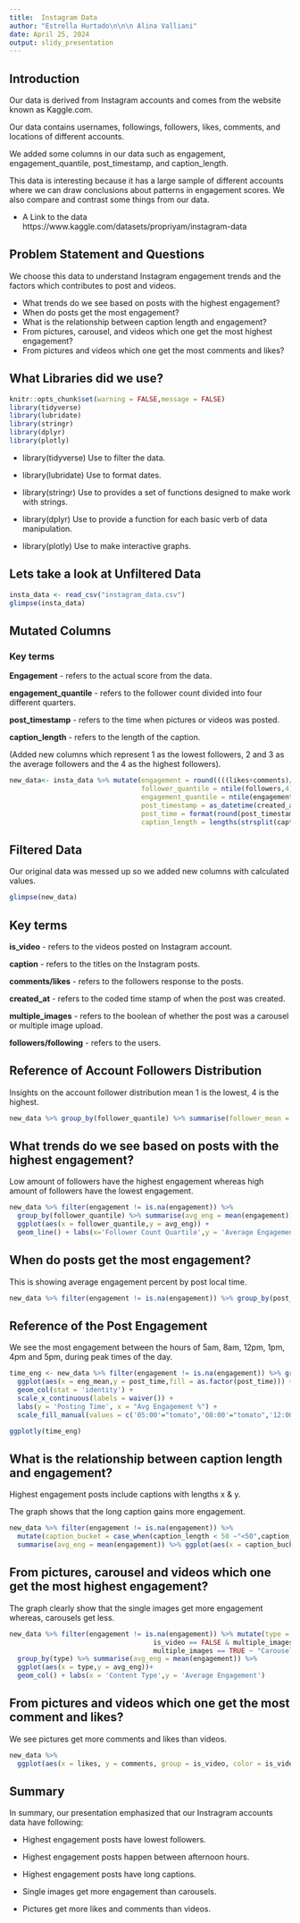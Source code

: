 ```yaml
---
title:  Instagram Data
author: "Estrella Hurtado\n\n\n Alina Valliani"
date: April 25, 2024
output: slidy_presentation
---
```



## Introduction

Our data is derived from Instagram accounts and comes from the website known as Kaggle.com. 

Our data contains usernames, followings, followers, likes, comments, and locations of different accounts. 

We added some columns in our data such as engagement, engagement_quantile, post_timestamp, and caption_length. 

This data is interesting because it has a large sample of different accounts where we can draw conclusions about patterns in engagement scores. 
We also compare and contrast some things from our data. 

* A Link to the data https://www.kaggle.com/datasets/propriyam/instagram-data



## Problem Statement and Questions

We choose this data to understand Instagram engagement trends and the factors which contributes to post and videos. 

* What trends do we see based on posts with the highest engagement? 
* When do posts get the most engagement?
* What is the relationship between caption length and engagement?
* From pictures, carousel, and videos which one get the most highest engagement? 
* From pictures and videos which one get the most comments and likes? 


## What Libraries did we use?


```r
knitr::opts_chunk$set(warning = FALSE,message = FALSE)
library(tidyverse)
library(lubridate)
library(stringr)
library(dplyr)
library(plotly)
```

* library(tidyverse)  Use to filter the data. 

* library(lubridate)  Use to format dates.

* library(stringr) Use to provides a set of functions designed to make work with strings.

* library(dplyr) Use to provide a function for each basic verb of data manipulation.

* library(plotly) Use to make interactive graphs. 


## Lets take a look at Unfiltered Data

```r
insta_data <- read_csv("instagram_data.csv")
glimpse(insta_data)
```



## Mutated Columns


### Key terms 

**Engagement**
- refers to the actual score from the data. 

**engagement_quantile**
- refers to the follower count divided into four different quarters. 

**post_timestamp**
- refers to the time when pictures or videos was posted. 

**caption_length**
- refers to the length of the caption. 


(Added new columns which represent 1 as the lowest followers, 2 and 3 as the average followers and the 4 as the highest followers). 


```r
new_data<- insta_data %>% mutate(engagement = round((((likes+comments)/followers)*100),digits = 2),
                                 follower_quantile = ntile(followers,4),
                                 engagement_quantile = ntile(engagement,4),
                                 post_timestamp = as_datetime(created_at),
                                 post_time = format(round(post_timestamp,units = "hours"),format = "%H:%M"),
                                 caption_length = lengths(strsplit(caption, ' ')))

```



## Filtered Data  

Our original data was messed up so we added new columns with calculated values. 

```r
glimpse(new_data)
```


## Key terms

**is_video**
- refers to the videos posted on Instagram account. 

**caption** 
- refers to the titles on the Instagram posts.

**comments/likes** 
- refers to the followers response to the posts.

**created_at**
- refers to the coded time stamp of when the post was created.

**multiple_images**
- refers to the boolean of whether the post was a carousel or multiple image upload. 

**followers/following**
- refers to the users. 


## Reference of Account Followers Distribution 

Insights on the account follower distribution mean 1 is the lowest, 4 is the highest. 

```r
new_data %>% group_by(follower_quantile) %>% summarise(follower_mean = format(round(mean(followers),0),big.mark=','))
```



## What trends do we see based on posts with the highest engagement? 


Low amount of followers have the highest engagement whereas high amount of followers have the lowest engagement. 


```r
new_data %>% filter(engagement != is.na(engagement)) %>% 
  group_by(follower_quantile) %>% summarise(avg_eng = mean(engagement)) %>% 
  ggplot(aes(x = follower_quantile,y = avg_eng)) +
  geom_line() + labs(x='Follower Count Quartile',y = 'Average Engagement')
```


## When do posts get the most engagement?

This is showing average engagement percent by post local time. 

```r
new_data %>% filter(engagement != is.na(engagement)) %>% group_by(post_time) %>% summarise(mean(engagement),n())
```


## Reference of the Post Engagement

We see the most engagement between the hours of 5am, 8am, 12pm, 1pm, 4pm and 5pm, during peak times of the day. 

```r
time_eng <- new_data %>% filter(engagement != is.na(engagement)) %>% group_by(post_time) %>% summarise(eng_mean = round(mean(engagement),1)) %>% 
  ggplot(aes(x = eng_mean,y = post_time,fill = as.factor(post_time))) +
  geom_col(stat = 'identity') +
  scale_x_continuous(labels = waiver()) +
  labs(y = 'Posting Time', x = "Avg Engagement %") +
  scale_fill_manual(values = c('05:00'="tomato",'08:00'="tomato",'12:00'="tomato",'13:00'="tomato",'16:00'="tomato",'17:00'="tomato"), guide = FALSE)

ggplotly(time_eng)
```


## What is the relationship between caption length and engagement?

Highest engagement posts include captions with lengths x & y. 

The graph shows that the long caption gains more engagement. 


```r
new_data %>% filter(engagement != is.na(engagement)) %>% 
  mutate(caption_bucket = case_when(caption_length < 50 ~"<50",caption_length >=50 & caption_length<100~"50-100",caption_length>=100 & caption_length < 150 ~ "100-150",caption_length>=150 & caption_length < 200 ~ "150-200",caption_length>=200 & caption_length < 250 ~ "200-250",caption_length>=250 & caption_length < 300 ~ "250-300",caption_length>=300 & caption_length < 350 ~ "300-350",caption_length > 350 ~"350+")) %>% group_by(caption_bucket) %>%
  summarise(avg_eng = mean(engagement)) %>% ggplot(aes(x = caption_bucket,y = avg_eng))+geom_point(size = 5) + labs(x = "Caption Length",y = "Average Engagement")+ scale_x_discrete(limits = c("<50","50-100","100-150","150-200","200-250","250-300","300-350","350+"))
```



## From pictures, carousel and videos which one get the most highest engagement? 

The graph clearly show that the single images get more engagement whereas, carousels get less. 


```r
new_data %>% filter(engagement != is.na(engagement)) %>% mutate(type = case_when(is_video == TRUE & multiple_images == FALSE ~"Video",
                                    is_video == FALSE & multiple_images == FALSE ~ "Picture",
                                    multiple_images == TRUE ~ "Carousel")) %>% 
  group_by(type) %>% summarise(avg_eng = mean(engagement)) %>% 
  ggplot(aes(x = type,y = avg_eng))+
  geom_col() + labs(x = 'Content Type',y = 'Average Engagement')
```


## From pictures and videos which one get the most comment and likes? 

We see pictures get more comments and likes than videos. 

```r
new_data %>% 
  ggplot(aes(x = likes, y = comments, group = is_video, color = is_video)) + geom_point() +scale_y_log10() + scale_x_log10() + scale_color_manual(name = "Type", labels = c("Picture", "Video"),values = c("blue","red"))
```


## Summary

In summary, our presentation emphasized that our Instragram accounts data have following: 

* Highest engagement posts have lowest followers. 

* Highest engagement posts happen between afternoon hours. 

* Highest engagement posts have long captions. 

* Single images get more engagement than carousels. 

* Pictures get more likes and comments than videos. 

